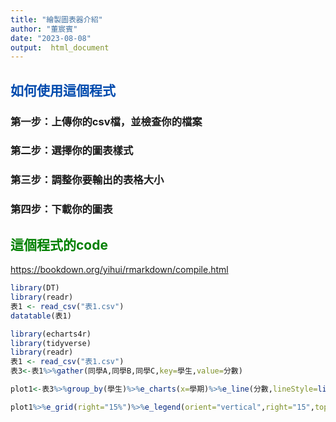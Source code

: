 ```yaml
---
title: "繪製圖表器介紹"
author: "董宸賓"
date: "2023-08-08"
output:  html_document
---
```


## 如何使用這個程式 {style="color:#004AAD;"}

### 第一步：上傳你的csv檔，並檢查你的檔案

### 第二步：選擇你的圖表樣式

### 第三步：調整你要輸出的表格大小

### 第四步：下載你的圖表

## 這個程式的code {style="color:green;"}

<https://bookdown.org/yihui/rmarkdown/compile.html>

```r
library(DT)
library(readr)
表1 <- read_csv("表1.csv")
datatable(表1)
```

```r
library(echarts4r)
library(tidyverse)
library(readr)
表1 <- read_csv("表1.csv")
表3<-表1%>%gather(同學A,同學B,同學C,key=學生,value=分數)

plot1<-表3%>%group_by(學生)%>%e_charts(x=學期)%>%e_line(分數,lineStyle=list(width=4))%>%e_tooltip()%>%e_animation("axis")

plot1%>%e_grid(right="15%")%>%e_legend(orient="vertical",right="15",top="15%",selector=list(list(type="inverse",title="重置"),list(type="all",title="全選")),width=150)  
```
